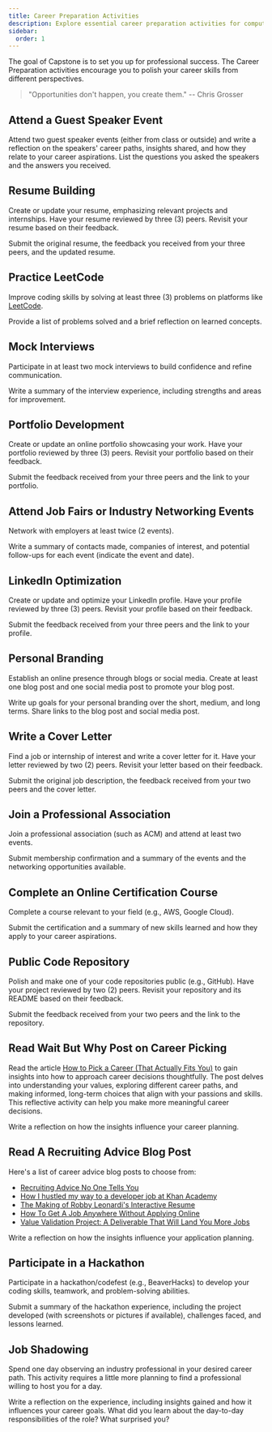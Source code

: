 ```yaml
---
title: Career Preparation Activities
description: Explore essential career preparation activities for computer science students, including resume building, LinkedIn optimization, mock interviews, portfolio development, and attending job fairs. Gain practical skills to enhance your job search and professional growth.
sidebar:
  order: 1
---
```



The goal of Capstone is to set you up for professional success. The Career Preparation activities encourage you to polish your career skills from different perspectives.

> "Opportunities don't happen, you create them." --  Chris Grosser

## Attend a Guest Speaker Event

<Badge text="Individual Activity" variant="success" class="mb-6"/>

Attend two guest speaker events (either from class or outside) and write a reflection on the speakers' career paths, insights shared, and how they relate to your career aspirations. List the questions you asked the speakers and the answers you received.

## Resume Building

<Badge text="Individual Activity" variant="success" class="mb-6"/>

Create or update your resume, emphasizing relevant projects and internships. Have your resume reviewed by three (3) peers. Revisit your resume based on their feedback.

Submit the original resume, the feedback you received from your three peers, and the updated resume.

## Practice LeetCode

<Badge text="Individual Activity" variant="success" class="mb-6"/>

Improve coding skills by solving at least three (3) problems on platforms like [LeetCode](https://leetcode.com/). 

Provide a list of problems solved and a brief reflection on learned concepts.

## Mock Interviews

<Badge text="Individual Activity" variant="success" class="mb-6"/>

Participate in at least two mock interviews to build confidence and refine communication.

Write a summary of the interview experience, including strengths and areas for improvement.

## Portfolio Development

<Badge text="Individual Activity" variant="success" class="mb-6"/>

Create or update an online portfolio showcasing your work. Have your portfolio reviewed by three (3) peers. Revisit your portfolio based on their feedback.

Submit the feedback received from your three peers and the link to your portfolio.

## Attend Job Fairs or Industry Networking Events

<Badge text="Individual Activity" variant="success" class="mb-6"/>

Network with employers at least twice (2 events).

Write a summary of contacts made, companies of interest, and potential follow-ups for each event (indicate the event and date).

## LinkedIn Optimization

<Badge text="Individual Activity" variant="success" class="mb-6"/>

Create or update and optimize your LinkedIn profile. Have your profile reviewed by three (3) peers. Revisit your profile based on their feedback.

Submit the feedback received from your three peers and the link to your profile.

## Personal Branding

<Badge text="Individual Activity" variant="success" class="mb-6"/>

Establish an online presence through blogs or social media. Create at least one blog post and one social media post to promote your blog post. 

Write up goals for your personal branding over the short, medium, and long terms. Share links to the blog post and social media post.

## Write a Cover Letter

<Badge text="Individual Activity" variant="success" class="mb-6"/>

Find a job or internship of interest and write a cover letter for it. Have your letter reviewed by two (2) peers. Revisit your letter based on their feedback.

Submit the original job description, the feedback received from your two peers and the cover letter.

## Join a Professional Association

<Badge text="Individual Activity" variant="success" class="mb-6"/>

Join a professional association (such as ACM) and attend at least two events.

Submit membership confirmation and a summary of the events and the networking opportunities available. 

## Complete an Online Certification Course

<Badge text="Individual Activity" variant="success" class="mb-6"/>

Complete a course relevant to your field (e.g., AWS, Google Cloud).

Submit the certification and a summary of new skills learned and how they apply to your career aspirations.

## Public Code Repository

<Badge text="Individual Activity" variant="success" class="mb-6"/>

Polish and make one of your code repositories public (e.g., GitHub). Have your project reviewed by two (2) peers. Revisit your repository and its README based on their feedback.

Submit the feedback received from your two peers and the link to the repository.

## Read Wait But Why Post on Career Picking

<Badge text="Individual Activity" variant="success" class="mb-6"/>

Read the article [How to Pick a Career (That Actually Fits You)](https://waitbutwhy.com/2018/04/picking-career.html) to gain insights into how to approach career decisions thoughtfully. The post delves into understanding your values, exploring different career paths, and making informed, long-term choices that align with your passions and skills. This reflective activity can help you make more meaningful career decisions.

Write a reflection on how the insights influence your career planning.

## Read A Recruiting Advice Blog Post

<Badge text="Individual Activity" variant="success" class="mb-6"/>

Here's a list of career advice blog posts to choose from:

- [Recruiting Advice No One Tells You](https://medium.com/@drogier/recruiting-advice-no-one-tells-you-5ae6fb285d1)
- [How I hustled my way to a developer job at Khan Academy](https://www.stephjang.com/blog/khan-academy-job/)
- [The Making of Robby Leonardi's Interactive Resume](https://thefwa.com/article/the-making-of-robby-leonardi-s-interactive-resume)
- [How To Get A Job Anywhere Without Applying Online](https://cultivatedculture.com/how-to-get-a-job-anywhere-no-connections/) 
- [Value Validation Project: A Deliverable That Will Land You More Jobs](https://cultivatedculture.com/value-validation-project/)

Write a reflection on how the insights influence your application planning.

## Participate in a Hackathon

<Badge text="Individual Activity" variant="success" class="mb-6"/>
<Badge text="Team Activity" variant="note" class="mb-6" />

Participate in a hackathon/codefest (e.g., BeaverHacks) to develop your coding skills, teamwork, and problem-solving abilities. 

Submit a summary of the hackathon experience, including the project developed (with screenshots or pictures if available), challenges faced, and lessons learned.

## Job Shadowing

<Badge text="Individual Activity" variant="success" class="mb-6"/>

Spend one day observing an industry professional in your desired career path. This activity requires a little more planning to find a professional willing to host you for a day.

Write a reflection on the experience, including insights gained and how it influences your career goals. What did you learn about the day-to-day responsibilities of the role? What surprised you?
